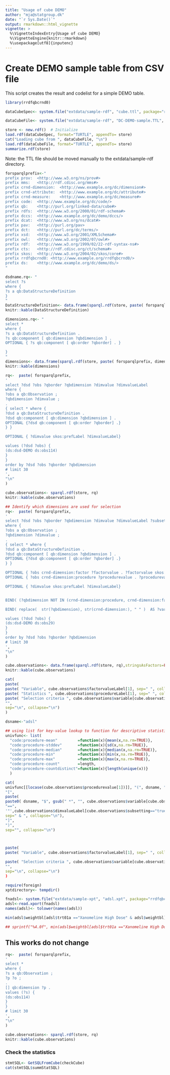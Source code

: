 ```yaml
---
title: "Usage of cube DEMO"
author: "mja@statgroup.dk"
date: "`r Sys.Date()`"
output: rmarkdown::html_vignette
vignette: >
  %\VignetteIndexEntry{Usage of cube DEMO}
  %\VignetteEngine{knitr::rmarkdown}
  %\usepackage[utf8]{inputenc}
---
```


# Create DEMO sample table from CSV file

This script creates the result and codelist for a simple DEMO table.

```r
library(rrdfqbcrnd0)

dataCubeSpec<- system.file("extdata/sample-rdf", "cube.ttl", package="rrdfqbcrnd0")

dataCubeFile<- system.file("extdata/sample-rdf", "DC-DEMO-sample.TTL", package="rrdfqbcrnd0")

store <- new.rdf()  # Initialize
load.rdf(dataCubeSpec, format="TURTLE", appendTo= store)
cat("Loading cube from ", dataCubeFile, "\n")
load.rdf(dataCubeFile, format="TURTLE", appendTo= store)
summarize.rdf(store)

```

Note: the TTL file should be moved manually to the extdata/sample-rdf directory.


```r
forsparqlprefix<-"
prefix prov:  <http://www.w3.org/ns/prov#>
prefix mms:   <http://rdf.cdisc.org/mms#>
prefix crnd-dimension:	<http://www.example.org/dc/dimension#>
prefix crnd-attribute:	<http://www.example.org/dc/attribute#>
prefix crnd-measure:	<http://www.example.org/dc/measure#>
prefix code:  <http://www.example.org/dc/code/>
prefix qb:    <http://purl.org/linked-data/cube#>
prefix rdfs:  <http://www.w3.org/2000/01/rdf-schema#>
prefix dccs:  <http://www.example.org/dc/demo/dccs/>
prefix dcat:  <http://www.w3.org/ns/dcat#>
prefix pav:   <http://purl.org/pav>
prefix dct:   <http://purl.org/dc/terms/>
prefix xsd:   <http://www.w3.org/2001/XMLSchema#>
prefix owl:   <http://www.w3.org/2002/07/owl#>
prefix rdf:   <http://www.w3.org/1999/02/22-rdf-syntax-ns#>
prefix cts:   <http://rdf.cdisc.org/ct/schema#>
prefix skos:  <http://www.w3.org/2004/02/skos/core#>
prefix rrdfqbcrnd0: <http://www.example.org/rrdfqbcrnd0/>
prefix ds:    <http://www.example.org/dc/demo/ds/>
"

dsdname.rq<- "
select ?s
where {
?s a qb:DataStructureDefinition
} 
"
DataStructureDefinition<- data.frame(sparql.rdf(store, paste( forsparqlprefix, dsdname.rq)), stringsAsFactors=FALSE )
knitr::kable(DataStructureDefinition)

dimensions.rq<- "
select *
where {
?s a qb:DataStructureDefinition .
?s qb:component [ qb:dimension ?qbdimension ] .
OPTIONAL { ?s qb:component [ qb:order ?qborder] . }

} 
"
dimensions<- data.frame(sparql.rdf(store, paste( forsparqlprefix, dimensions.rq)), stringsAsFactors=FALSE )
knitr::kable(dimensions)

rq<-  paste( forsparqlprefix,
'
select ?dsd ?obs ?qborder ?qbdimension ?dimvalue ?dimvalueLabel
where { 
?obs a qb:Observation ; 
?qbdimension ?dimvalue ;
.
{ select * where {
?dsd a qb:DataStructureDefinition .
?dsd qb:component [ qb:dimension ?qbdimension ] .
OPTIONAL {?dsd qb:component [ qb:order ?qborder] .}
} }

OPTIONAL { ?dimvalue skos:prefLabel ?dimvalueLabel}

values (?dsd ?obs) {
(ds:dsd-DEMO ds:obs114)
}
}
order by ?dsd ?obs ?qborder ?qbdimension 
# limit 30
',
"\n"                               
)

cube.observations<- sparql.rdf(store, rq)
knitr::kable(cube.observations)

## Identify which dimensions are used for selection
rq<-  paste( forsparqlprefix,
'
select ?dsd ?obs ?qborder ?qbdimension ?dimvalue ?dimvalueLabel ?subsetting ?factorvalueLabel ?procedurevalue ?procedureLabel ?variable
where { 
?obs a qb:Observation ; 
?qbdimension ?dimvalue ;
.
{ select * where {
?dsd a qb:DataStructureDefinition .
?dsd qb:component [ qb:dimension ?qbdimension ] .
OPTIONAL {?dsd qb:component [ qb:order ?qborder] .}
} }

OPTIONAL { ?obs crnd-dimension:factor ?factorvalue . ?factorvalue skos:prefLabel ?factorvalueLabel }
OPTIONAL { ?obs crnd-dimension:procedure ?procedurevalue . ?procedurevalue skos:prefLabel ?procedureLabel }

OPTIONAL { ?dimvalue skos:prefLabel ?dimvalueLabel}


BIND( (?qbdimension NOT IN (crnd-dimension:procedure, crnd-dimension:factor) &&  ?dimvalueLabel != "_ALL_" ) AS ?subsetting )

BIND( replace(  str(?qbdimension), str(crnd-dimension:), " " )  AS ?variable )

values (?dsd ?obs) {
(ds:dsd-DEMO ds:obs29)
}
}
order by ?dsd ?obs ?qborder ?qbdimension 
# limit 30
',
"\n"                               
)

cube.observations<- data.frame(sparql.rdf(store, rq),stringsAsFactors=FALSE)
knitr::kable(cube.observations)

cat(
paste(
paste( "Variable", cube.observations$factorvalueLabel[1], sep=" ", collapse=""),
paste( "Statistics ", cube.observations$procedureLabel[1], sep=" ", collapse=""),
paste( "Selection criteria ", cube.observations$variable[cube.observations$subsetting=="true"], "=", cube.observations$dimvalueLabel[cube.observations$subsetting=="true"], sep=" ", collapse="\n" ),
"",
sep="\n", collapse="\n")
)

dsname<-"adsl"

## using list for key-value lookup to function for descriptive statistic
univfunc<- list(
  "code:procedure-mean"         =function(x){mean(x,na.rm=TRUE)},
  "code:procedure-stddev"       =function(x){sd(x,na.rm=TRUE)},
  "code:procedure-median"       =function(x){median(x,na.rm=TRUE)},
  "code:procedure-min"          =function(x){min(x,na.rm=TRUE)},
  "code:procedure-max"          =function(x){max(x,na.rm=TRUE)},
  "code:procedure-count"        =length,
  "code:procedure-countdistinct"=function(x){length(unique(x))}
  )

cat(
univfunc[[locase(cube.observations$procedurevalue[1])]], "(", dsname, "$", cube.observations$factorvalueLabel[1],
"[", 
paste(
paste0( dsname, "$", gsub(" *", "", cube.observations$variable[cube.observations$subsetting=="true"]),
"==",
'"',cube.observations$dimvalueLabel[cube.observations$subsetting=="true"], '"',sep=""),
sep=" & ", collapse="\n"),
"]",
")",
sep="", collapse="\n")



paste(
paste( "Variable", cube.observations$factorvalueLabel[1], sep=" ", collapse=""),

paste( "Selection criteria ", cube.observations$variable[cube.observations$subsetting=="true"], "=", cube.observations$dimvalueLabel[cube.observations$subsetting=="true"], sep=" ", collapse="\n" ),
"",
sep="\n", collapse="\n")
)

require(foreign)
xptdirectory<- tempdir()

fnadsl<- system.file("extdata/sample-xpt", "adsl.xpt", package="rrdfqbcrnd0")
adsl<-read.xport(fnadsl)
names(adsl)<- tolower(names(adsl))

min(adsl$weightbl[adsl$trt01a =="Xanomeline High Dose" & adsl$weightbl])

## sprintf("%4.0f", min(adsl$weightbl[adsl$trt01a =="Xanomeline High Dose" & adsl$weightbl]))

```


## This works do not change

```r

rq<-  paste( forsparqlprefix,
'
select *
where { 
?s a qb:Observation ; 
?p ?o ;
.
[] qb:dimension ?p .
values (?s) {
(ds:obs114)
}
}
# limit 30
',
"\n"                               
)

cube.observations<- sparql.rdf(store, rq)
knitr::kable(cube.observations)


```

### Check the statistics

```r

stmtSQL<- GetSQLFromCube(checkCube) 
cat(stmtSQL$summStatSQL) 

```
